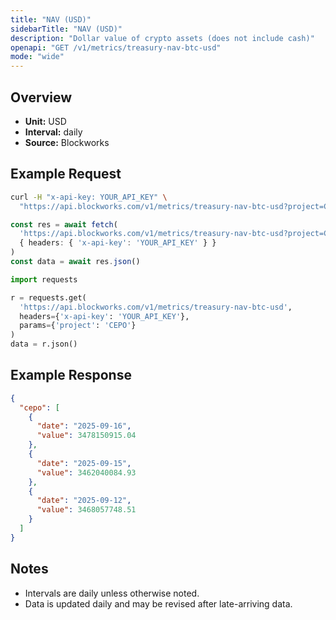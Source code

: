 ```yaml
---
title: "NAV (USD)"
sidebarTitle: "NAV (USD)"
description: "Dollar value of crypto assets (does not include cash)"
openapi: "GET /v1/metrics/treasury-nav-btc-usd"
mode: "wide"
---
```


## Overview

- **Unit:** USD
- **Interval:** daily
- **Source:** Blockworks

## Example Request

<CodeGroup>

```bash cURL
curl -H "x-api-key: YOUR_API_KEY" \
  "https://api.blockworks.com/v1/metrics/treasury-nav-btc-usd?project=CEPO"
```

```typescript TypeScript
const res = await fetch(
  'https://api.blockworks.com/v1/metrics/treasury-nav-btc-usd?project=CEPO',
  { headers: { 'x-api-key': 'YOUR_API_KEY' } }
)
const data = await res.json()
```

```python Python
import requests

r = requests.get(
  'https://api.blockworks.com/v1/metrics/treasury-nav-btc-usd',
  headers={'x-api-key': 'YOUR_API_KEY'},
  params={'project': 'CEPO'}
)
data = r.json()
```

</CodeGroup>

## Example Response

```json
{
  "cepo": [
    {
      "date": "2025-09-16",
      "value": 3478150915.04
    },
    {
      "date": "2025-09-15",
      "value": 3462040084.93
    },
    {
      "date": "2025-09-12",
      "value": 3468057748.51
    }
  ]
}
```

## Notes
- Intervals are daily unless otherwise noted.
- Data is updated daily and may be revised after late-arriving data.